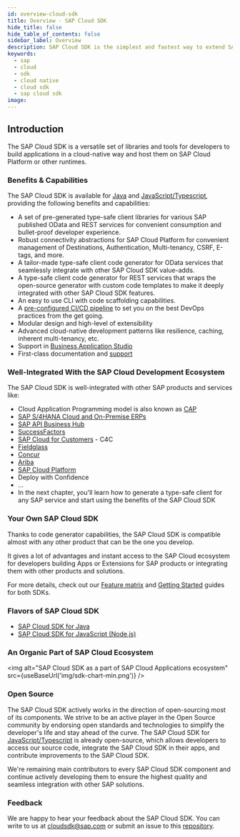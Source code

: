 ```yaml
---
id: overview-cloud-sdk
title: Overview - SAP Cloud SDK
hide_title: false
hide_table_of_contents: false
sidebar_label: Overview
description: SAP Cloud SDK is the simplest and fastest way to extend SAP services and applications in the cloud.
keywords:
  - sap
  - cloud
  - sdk
  - cloud native
  - cloud sdk
  - sap cloud sdk
image:
---
```



<!--
:::success Cloud SDK customer survey
Please, take our [survey](https://sapinsights.eu.qualtrics.com/jfe/form/SV_0pUmWpCadpoLhyZ) to help future development of Cloud SDK. Thanks in advance for the valuable feedback!
:::
-->

## Introduction

The SAP Cloud SDK is a versatile set of libraries and tools for developers to build applications in a cloud-native way and host them on SAP Cloud Platform or other runtimes.

### Benefits & Capabilities

The SAP Cloud SDK is available for [Java](../java/getting-started.mdx) and [JavaScript/Typescript](../js/getting-started.mdx), providing the following benefits and capabilities:

- A set of pre-generated type-safe client libraries for various SAP published OData and REST services for convenient consumption and bullet-proof developer experience.
- Robust connectivity abstractions for SAP Cloud Platform for convenient management of Destinations, Authentication, Multi-tenancy, CSRF, E-tags, and more.
- A tailor-made type-safe client code generator for OData services that seamlessly integrate with other SAP Cloud SDK value-adds.
- A type-safe client code generator for REST services that wraps the open-source generator with custom code templates to make it deeply integrated with other SAP Cloud SDK features.
- An easy to use CLI with code scaffolding capabilities.
- A [pre-configured CI/CD pipeline](../related-projects/piper.mdx) to set you on the best DevOps practices from the get going.
- Modular design and high-level of extensibility
- Advanced cloud-native development patterns like resilience, caching, inherent multi-tenancy, etc.
- Support in [Business Application Studio](https://developers.sap.com/tutorials/appstudio-onboarding.html)
- First-class documentation and [support](../overview/support.mdx)

### Well-Integrated With the SAP Cloud Development Ecosystem

The SAP Cloud SDK is well-integrated with other SAP products and services like:

- Cloud Application Programming model is also known as [CAP](../related-projects/cap.mdx)
- [SAP S/4HANA Cloud and On-Premise ERPs](https://www.sap.com/products/s4hana-erp.html)
- [SAP API Business Hub](https://api.sap.com/)
- [SuccessFactors](https://www.sap.com/products/human-resources-hcm.html)
- [SAP Cloud for Customers](https://www.sap.com/products/sales-cloud.html) - C4C
- [Fieldglass](https://www.fieldglass.com/)
- [Concur](https://www.concur.com/)
- [Ariba](https://www.ariba.com/)
- [SAP Cloud Platform](https://www.sap.com/products/cloud-platform.html)
- Deploy with Confidence
- ...
- In the next chapter, you'll learn how to generate a type-safe client for any SAP service and start using the benefits of the SAP Cloud SDK

### Your Own SAP Cloud SDK

Thanks to code generator capabilities, the SAP Cloud SDK is compatible almost with any other product that can be the one you develop.

It gives a lot of advantages and instant access to the SAP Cloud ecosystem for developers building Apps or Extensions for SAP products or integrating them with other products and solutions.

For more details, check out our [Feature matrix](./feature-matrix.mdx) and [Getting Started](./getting-started.mdx) guides for both SDKs.

### Flavors of SAP Cloud SDK

- [SAP Cloud SDK for Java](../java/overview-cloud-sdk-for-java)
- [SAP Cloud SDK for JavaScript (Node.js)](../js/overview-cloud-sdk-for-javascript)

### An Organic Part of SAP Cloud Ecosystem

<img
  alt="SAP Cloud SDK as a part of SAP Cloud Applications ecosystem"
  src={useBaseUrl('img/sdk-chart-min.png')}
/>

### Open Source

The SAP Cloud SDK actively works in the direction of open-sourcing most of its components.
We strive to be an active player in the Open Source community by endorsing open standards and technologies to simplify the developer's life and stay ahead of the curve.
The SAP Cloud SDK for [JavaScript/Typescript](https://github.com/SAP/cloud-sdk-js) is already open-source, which allows developers to access our source code, integrate the SAP Cloud SDK in their apps, and contribute improvements to the SAP Cloud SDK.

We're remaining main contributors to every SAP Cloud SDK component and continue actively developing them to ensure the highest quality and seamless integration with other SAP solutions.

### Feedback

We are happy to hear your feedback about the SAP Cloud SDK. You can write to us at [cloudsdk@sap.com](mailto:cloudsdk@sap.com) or submit an issue to this [repository](https://github.com/SAP/cloud-sdk/issues/new?assignees=&labels=feedback&template=feedback.md&title=).
